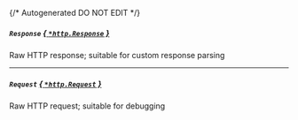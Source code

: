 {/* Autogenerated DO NOT EDIT  */}
##### `Response` [*{ `*http.Response` }*](https://pkg.go.dev/net/http#Response)
Raw HTTP response; suitable for custom response parsing

---
##### `Request` [*{ `*http.Request` }*](https://pkg.go.dev/net/http#Request)
Raw HTTP request; suitable for debugging


